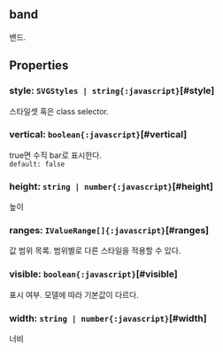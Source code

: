 ## band
밴드.
## Properties

### style: `SVGStyles | string{:javascript}`[#style]
스타일셋 혹은 class selector.  

### vertical: `boolean{:javascript}`[#vertical]
true면 수직 bar로 표시한다.  
`default: false`  

### height: `string | number{:javascript}`[#height]
높이  

### ranges: `IValueRange[]{:javascript}`[#ranges]
값 범위 목록.
범위별로 다른 스타일을 적용할 수 있다.  

### visible: `boolean{:javascript}`[#visible]
표시 여부.
모델에 따라 기본값이 다르다.  

### width: `string | number{:javascript}`[#width]
너비  
